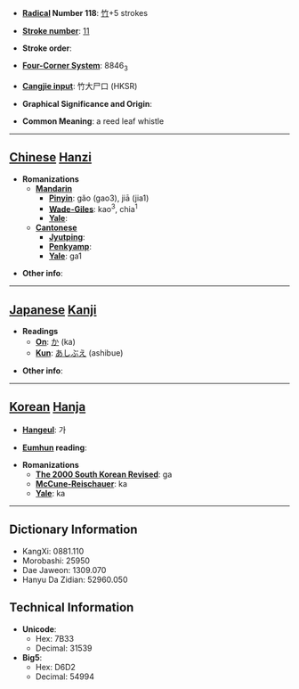 * '''[[Wiktionary:Chinese radical index| Radical]] Number 118''': [[Wiktionary:Chinese radical index 竹|竹]]+5 strokes

* '''[[Wiktionary:Chinese total strokes index|Stroke number]]''': [[Wiktionary:Chinese total strokes index 11|11]]

* '''Stroke order''': 

* '''[[Wiktionary:Chinese four corner index|Four-Corner System]]''': 8846<sub>3</sub>

* '''[[Wiktionary:Chinese Cangjie index|Cangjie input]]''': 竹大尸口 (HKSR)

* '''Graphical Significance and Origin''': 

* '''Common Meaning''': a reed leaf whistle

----

== [[Chinese]] [[Hanzi]] ==

* '''Romanizations'''
** '''[[Mandarin]]'''
*** '''[[Pinyin]]''': gǎo (gao3), jiā (jia1)
*** '''[[Wade-Giles]]''': kao<sup>3</sup>, chia<sup>1</sup>
*** '''[[Yale]]''': 
** '''[[Cantonese]]'''
*** '''[[Jyutping]]''':
*** '''[[Penkyamp]]''': 
*** '''[[Yale]]''': ga1

* '''Other info''': 

----

== [[Japanese]] [[Kanji]] ==

* '''Readings'''
** '''[[On]]''': [[か]] (ka)
** '''[[Kun]]''': [[あしぶえ]] (ashibue)

* '''Other info''':  

----

== [[Korean]] [[Hanja]] ==

* '''[[Hangeul]]''': 가

* '''[[Eumhun]] reading''': 

* '''Romanizations'''
** '''[[The 2000 South Korean Revised Romanization|The 2000 South Korean Revised]]''': ga
** '''[[McCune-Reischauer]]''': ka
** '''[[Yale]]''': ka

----

== Dictionary Information ==

* KangXi: 0881.110
* Morobashi: 25950
* Dae Jaweon: 1309.070
* Hanyu Da Zidian: 52960.050

== Technical Information ==

* '''Unicode''':
** Hex: 7B33
** Decimal: 31539
* '''Big5''':
** Hex: D6D2
** Decimal: 54994